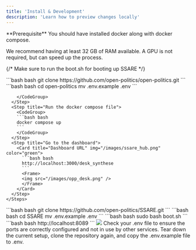 ```yaml
---
title: 'Install & Development'
description: 'Learn how to preview changes locally'
---
```


<Info>
  **Prerequisite** You should have installed docker along with docker compose.
</Info>


<Icon icon="microchip" iconType='solid' /> We recommend having at least 32 GB of RAM available. A GPU is not required, but can speed up the process. 

{/* <Icon icon="check" iconType="solid" /> Make sure to run the boot.sh for booting up SSARE */}

<Tabs>
  <Tab title="Open Politics">
    <Steps>
      <Step title="Clone the repository">
        <CodeGroup>
        ```bash bash
        git clone https://github.com/open-politics/open-politics.git
        ```
        </CodeGroup>
      </Step>
      <Step title="Change .env.example to .env">
        <CodeGroup>
        ```bash bash
        cd open-politics
        mv .env.example .env
        ```


        </CodeGroup>
      </Step>
      <Step title="Run the docker compose file">
        <CodeGroup>
        ```bash bash
        docker compose up
        ```
        </CodeGroup>
      </Step>
      <Step title="Go to the dashboard">
        <Card title="Dashboard URL" img="/images/ssare_hub.png" color="green">
          ```bash bash 
          http://localhost:3000/desk_synthese
          ```
          <Frame>
          <img src="/images/opp_desk.png" />
          </Frame>
        </Card>
      </Step>
    </Steps>
  </Tab>
  <Tab title="SSARE">
    <Steps>
      <Step title="Clone the repository">
        <CodeGroup>
        ```bash bash
        git clone https://github.com/open-politics/SSARE.git
        ```
        </CodeGroup>
      </Step>
      <Step title="Change .env.example to .env">
        <CodeGroup>
        ```bash bash
        cd SSARE
        mv .env.example .env
        ```
        </CodeGroup>
      </Step>
      <Step title="Run the boot script">
        <CodeGroup>
        ```bash bash
        sudo bash boot.sh
        ```
        </CodeGroup>
      </Step>
      <Step title="Go to the app">
        <Card title="Dashboard URL" color="green">
          ```bash bash 
          http://localhost:8089
          ```
          <Frame>
          <img src="/images/ssare_hub.png" />
          </Frame>
        </Card>
      </Step>
    </Steps>
  </Tab>
</Tabs>



<AccordionGroup>
  <Accordion title="Ports unavailable">
    Check your .env file to ensure the ports are correctly configured and not in use by other services.
  </Accordion>
  <Accordion title="At reserve">
    Tear down the current setup, clone the repository again, and copy the .env.example file to .env.
  </Accordion>
</AccordionGroup>

